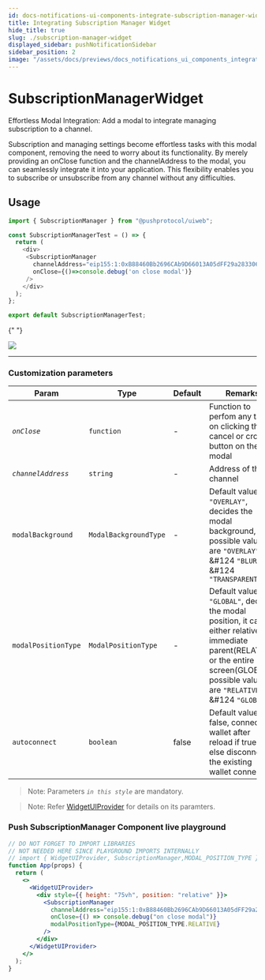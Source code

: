 ```yaml
---
id: docs-notifications-ui-components-integrate-subscription-manager-widget
title: Integrating Subscription Manager Widget
hide_title: true
slug: ./subscription-manager-widget
displayed_sidebar: pushNotificationSidebar
sidebar_position: 2
image: "/assets/docs/previews/docs_notifications_ui_components_integrate_subscription_manager_widget--integrating_subscription_manager_widget.png"
---
```


# SubscriptionManagerWidget

Effortless Modal Integration: Add a modal to integrate managing subscription to a channel.

Subscription and managing settings become effortless tasks with this modal component, removing the need to worry about its functionality. By merely providing an onClose function and the channelAddress to the modal, you can seamlessly integrate it into your application. This flexibility enables you to subscribe or unsubscribe from any channel without any difficulties.

<head>
  <title>SubscriptionManager | Push Notifications | Push Documentation</title>
</head>


## Usage

<Tabs className="codetabs" groupId="code-examples">
  <TabItem  value="react" attributes={{className: "codetab react"}} default>

```typescript
import { SubscriptionManager } from "@pushprotocol/uiweb";

const SubscriptionManagerTest = () => {
  return (
    <div>
     <SubscriptionManager
       channelAddress="eip155:1:0xB88460Bb2696CAb9D66013A05dFF29a28330689D"
       onClose={()=>console.debug('on close modal')}
     />
    </div>
  );
};

export default SubscriptionManagerTest;
```

{" "}

<ModalContainer>
  <img
    src={
      require("/static/assets/docs/notifications/widgets/integrate-subscription-manager-widget.png")
        .default
    }
  />
</ModalContainer>

  </TabItem>
</Tabs>

---

### Customization parameters

| Param               | Type                  | Default | Remarks                                                                                                                                                                                          |
| ------------------- | --------------------- | ------- | ------------------------------------------------------------------------------------------------------------------------------------------------------------------------------------------------ |
| _`onClose`_         | `function`            | -       | Function to perfom any task on clicking the cancel or cross button on the modal                                                                                                                  |
| _`channelAddress`_  | `string`              | -       | Address of the channel                                                                                                                                                                           |
| `modalBackground`   | `ModalBackgroundType` | -       | Default value is `"OVERLAY"`, decides the modal background, possible values are `"OVERLAY"` &#124 `"BLUR"` &#124 `"TRANSPARENT"`                                                                 |
| `modalPositionType` | `ModalPositionType`   | -       | Default value is `"GLOBAL"`, decides the modal position, it can be either relative to immediate parent(RELATIVE) or the entire screen(GLOBAL), possible values are `"RELATIVE"` &#124 `"GLOBAL"` |
| `autoconnect`       | `boolean`             | false   | Default value is false, connects to wallet after reload if true, or else disconnects the existing wallet connection                                                                              |

> Note: Parameters _`in this style`_ are mandatory.

> Note: Refer [WidgetUIProvider](/docs/notifications/ui-components/WidgetUIProvider/) for details on its paramters.

### Push SubscriptionManager Component live playground

```jsx live
// DO NOT FORGET TO IMPORT LIBRARIES
// NOT NEEDED HERE SINCE PLAYGROUND IMPORTS INTERNALLY
// import { WidgetUIProvider, SubscriptionManager,MODAL_POSITION_TYPE } from @pushprotocol/uiweb;
function App(props) {
  return (
    <>
      <WidgetUIProvider>
        <div style={{ height: "75vh", position: "relative" }}>
          <SubscriptionManager
            channelAddress="eip155:1:0xB88460Bb2696CAb9D66013A05dFF29a28330689D"
            onClose={() => console.debug("on close modal")}
            modalPositionType={MODAL_POSITION_TYPE.RELATIVE}
          />
        </div>
      </WidgetUIProvider>
    </>
  );
}
```

